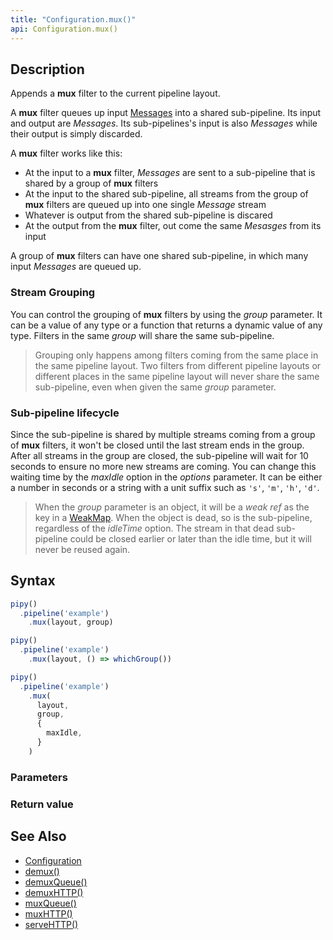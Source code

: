 ```yaml
---
title: "Configuration.mux()"
api: Configuration.mux()
---
```


## Description

Appends a **mux** filter to the current pipeline layout.

A **mux** filter queues up input [Messages](/reference/api/Message) into a shared sub-pipeline. Its input and output are _Messages_. Its sub-pipelines's input is also _Messages_ while their output is simply discarded.

<FilterDiagram
  name="mux"
  input="Message"
  output="Message"
  subInput="Message"
  subType="mux"
/>

A **mux** filter works like this:

- At the input to a **mux** filter, _Messages_ are sent to a sub-pipeline that is shared by a group of **mux** filters
- At the input to the shared sub-pipeline, all streams from the group of **mux** filters are queued up into one single _Message_ stream
- Whatever is output from the shared sub-pipeline is discared
- At the output from the **mux** filter, out come the same _Mesasges_ from its input

A group of **mux** filters can have one shared sub-pipeline, in which many input _Messages_ are queued up.

### Stream Grouping

You can control the grouping of **mux** filters by using the _group_ parameter. It can be a value of any type or a function that returns a dynamic value of any type. Filters in the same _group_ will share the same sub-pipeline.

> Grouping only happens among filters coming from the same place in the same pipeline layout. Two filters from different pipeline layouts or different places in the same pipeline layout will never share the same sub-pipeline, even when given the same _group_ parameter.

### Sub-pipeline lifecycle

Since the sub-pipeline is shared by multiple streams coming from a group of **mux** filters, it won't be closed until the last stream ends in the group. After all streams in the group are closed, the sub-pipeline will wait for 10 seconds to ensure no more new streams are coming. You can change this waiting time by the _maxIdle_ option in the _options_ parameter. It can be either a number in seconds or a string with a unit suffix such as `'s'`, `'m'`, `'h'`, `'d'`.

> When the _group_ parameter is an object, it will be a _weak ref_ as the key in a [WeakMap](https://developer.mozilla.org/docs/Web/JavaScript/Guide/Keyed_collections#weakmap_object). When the object is dead, so is the sub-pipeline, regardless of the _idleTime_ option. The stream in that dead sub-pipeline could be closed earlier or later than the idle time, but it will never be reused again.

## Syntax

``` js
pipy()
  .pipeline('example')
    .mux(layout, group)

pipy()
  .pipeline('example')
    .mux(layout, () => whichGroup())

pipy()
  .pipeline('example')
    .mux(
      layout,
      group,
      {
        maxIdle,
      }
    )
```

### Parameters

<Parameters/>

### Return value

<ReturnValue/>

## See Also

* [Configuration](/reference/api/Configuration)
* [demux()](/reference/api/Configuration/demux)
* [demuxQueue()](/reference/api/Configuration/demuxQueue)
* [demuxHTTP()](/reference/api/Configuration/demuxHTTP)
* [muxQueue()](/reference/api/Configuration/muxQueue)
* [muxHTTP()](/reference/api/Configuration/muxHTTP)
* [serveHTTP()](/reference/api/Configuration/serveHTTP)
